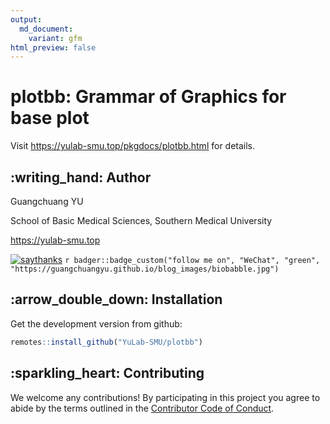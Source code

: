 ```yaml
---
output:
  md_document:
    variant: gfm
html_preview: false
---
```


<!-- README.md is generated from README.Rmd. Please edit that file -->

# plotbb: Grammar of Graphics for base plot


Visit <https://yulab-smu.top/pkgdocs/plotbb.html> for details.


## :writing_hand: Author

Guangchuang YU

School of Basic Medical Sciences, Southern Medical University

<https://yulab-smu.top>

[![saythanks](https://img.shields.io/badge/say-thanks-ff69b4.svg)](https://saythanks.io/to/GuangchuangYu)
`r badger::badge_custom("follow me on", "WeChat", "green", "https://guangchuangyu.github.io/blog_images/biobabble.jpg")`



## :arrow_double_down: Installation

Get the development version from github:

```r
remotes::install_github("YuLab-SMU/plotbb")
```

## :sparkling_heart: Contributing

We welcome any contributions! By participating in this project you agree to
abide by the terms outlined in the [Contributor Code of Conduct](CONDUCT.md).

